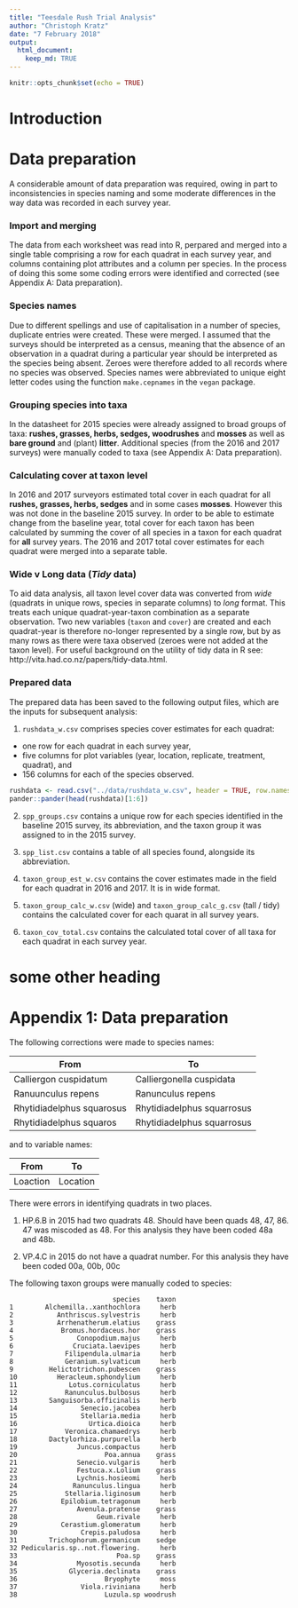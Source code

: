 ```yaml
---
title: "Teesdale Rush Trial Analysis"
author: "Christoph Kratz"
date: "7 February 2018"
output: 
  html_document:
    keep_md: TRUE
---
```


```r
knitr::opts_chunk$set(echo = TRUE)
```

# Introduction

# Data preparation

A considerable amount of data preparation was required, owing in part to inconsistencies in species naming and some moderate differences in the way data was recorded in each survey year. 

### Import and merging
The data from each worksheet was read into R, perpared and merged into a single table comprising a row for each quadrat in each survey year, and columns containing plot attributes and a column per species.  In the process of doing this some some coding errors were identified and corrected (see Appendix A: Data preparation). 

### Species names
Due to different spellings and use of capitalisation in a number of species, duplicate entries were created.  These were merged. I assumed that the surveys should be interpreted as a census, meaning that the absence of an observation in a quadrat during a particular year should be interpreted as the species being absent.  Zeroes were therefore added to all records where no species was observed.  Species names were abbreviated to unique eight letter codes using the function `make.cepnames` in the `vegan` package.

### Grouping species into taxa
In the datasheet for 2015 species were already assigned to broad groups of taxa: **rushes, grasses, herbs, sedges, woodrushes** and **mosses** as well as **bare ground** and (plant) **litter**.  Additional species (from the 2016 and 2017 surveys) were manually coded to taxa (see Appendix A: Data preparation).  

### Calculating cover at taxon level
In 2016 and 2017 surveyors estimated total cover in each quadrat for all **rushes, grasses, herbs, sedges** and in some cases **mosses**. However this was not done in the baseline 2015 survey.  In order to be able to estimate change from the baseline year, total cover for each taxon has been calculated by summing the cover of all species in a taxon for each quadrat for **all** survey years.  The 2016 and 2017 total cover estimates for each quadrat were merged into a separate table.  

### Wide v Long data  (*Tidy* data)
To aid data analysis, all taxon level cover data was converted from *wide* (quadrats in unique rows, species in separate columns) to *long* format.  This treats each unique quadrat-year-taxon combination as a separate observation.  Two new variables (`taxon` and `cover`) are created and each quadrat-year is therefore no-longer represented by a single row, but by as many rows as there were taxa observed (zeroes were not added at the taxon level).  For useful background on the utility of tidy data in R see: http://vita.had.co.nz/papers/tidy-data.html.  

### Prepared data
The prepared data has been saved to the following output files, which are the inputs for subsequent analysis: 

1.  `rushdata_w.csv` comprises species cover estimates for each quadrat:  
  + one row for each quadrat in each survey year, 
  + five columns for plot variables (year, location, replicate, treatment, quadrat), and 
  + 156 columns for each of the species observed.      
```r
rushdata <- read.csv("../data/rushdata_w.csv", header = TRUE, row.names = 1)
pander::pander(head(rushdata)[1:6])
```
2. `spp_groups.csv` contains a unique row for each species identified in the baseline 2015 survey, its abbreviation, and the taxon group it was assigned to in the 2015 survey.  

3. `spp_list.csv` contains a table of all species found, alongside its abbreviation.  

4. `taxon_group_est_w.csv` contains the cover estimates made in the field for each quadrat in 2016 and 2017.  It is in wide format.  

5. `taxon_group_calc_w.csv` (wide) and `taxon_group_calc_g.csv` (tall / tidy) contains the calculated cover for each quarat in all survey years. 

6. `taxon_cov_total.csv` contains the calculated total cover of all taxa for each quadrat in each survey year.


# some other heading




# Appendix 1: Data preparation

The following corrections were made to species names: 

From |To
---|---
Calliergon cuspidatum |Calliergonella cuspidata
Ranuunculus  repens |Ranunculus repens
Rhytidiadelphus squarosus |Rhytidiadelphus squarrosus
Rhytidiadelphus squaros |Rhytidiadelphus squarrosus


and to variable names: 

From |To
---|---
Loaction |Location

There were errors in identifying quadrats in two places.  

1) HP.6.B in 2015 had two quadrats 48.  Should have been quads 48, 47, 86.  47 was miscoded as 48.  For this analysis they have been coded 48a and 48b.  

2) VP.4.C in 2015 do not have a quadrat number.  For this analysis they have been coded 00a, 00b, 00c


The following taxon groups were manually coded to species: 
```
                          species    taxon
1        Alchemilla..xanthochlora     herb
2           Anthriscus.sylvestris     herb
3           Arrhenatherum.elatius    grass
4            Bromus.hordaceus.hor    grass
5                Conopodium.majus     herb
6               Cruciata.laevipes     herb
7             Filipendula.ulmaria     herb
8             Geranium.sylvaticum     herb
9         Helictotrichon.pubescen    grass
10          Heracleum.sphondylium     herb
11             Lotus.corniculatus     herb
12            Ranunculus.bulbosus     herb
13        Sanguisorba.officinalis     herb
14                Senecio.jacobea     herb
15                Stellaria.media     herb
16                  Urtica.dioica     herb
17            Veronica.chamaedrys     herb
18        Dactylorhiza.purpurella     herb
19               Juncus.compactus     herb
20                      Poa.annua    grass
21               Senecio.vulgaris     herb
22               Festuca.x.Lolium    grass
23               Lychnis.hosieomi     herb
24              Ranunculus.lingua     herb
25            Stellaria.liginosum     herb
26           Epilobium.tetragonum     herb
27               Avenula.pratense    grass
28                    Geum.rivale     herb
29           Cerastium.glomeratum     herb
30                Crepis.paludosa     herb
31        Trichophorum.germanicum    sedge
32 Pedicularis.sp..not.flowering.     herb
33                         Poa.sp    grass
34               Myosotis.secunda     herb
35             Glyceria.declinata    grass
36                      Bryophyte     moss
37                Viola.riviniana     herb
38                      Luzula.sp woodrush
```

